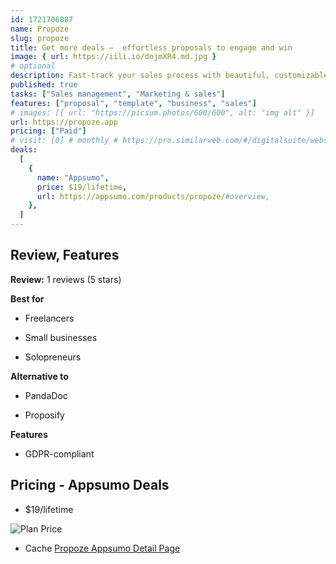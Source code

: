 ```yaml
---
id: 1721706887
name: Propoze
slug: propoze
title: Get more deals —  effortless proposals to engage and win
image: { url: https://iili.io/dojmXR4.md.jpg }
# optional
description: Fast-track your sales process with beautiful, customizable proposalsCreate deal-winning proposals in minutes with intuitive templates and branding options
published: true
tasks: ["Sales management", "Marketing & sales"]
features: ["proposal", "template", "business", "sales"]
# images: [{ url: "https://picsum.photos/600/600", alt: "img alt" }]
url: https://propoze.app
pricing: ["Paid"]
# visit: [0] # monthly # https://pro.similarweb.com/#/digitalsuite/websiteanalysis/home
deals:
  [
    {
      name: "Appsumo",
      price: $19/lifetime,
      url: https://appsumo.com/products/propoze/#overview,
    },
  ]
---
```


## Review, Features

**Review:** 1 reviews (5 stars)

**Best for**

- Freelancers

- Small businesses

- Solopreneurs

**Alternative to**

- PandaDoc

- Proposify

**Features**

- GDPR-compliant

## Pricing - Appsumo Deals

- $19/lifetime

<Img src="https://iili.io/do8xIxR.png" alt="Plan Price" />

- Cache [Propoze Appsumo Detail Page](https://iili.io/do8xOOb.png)
